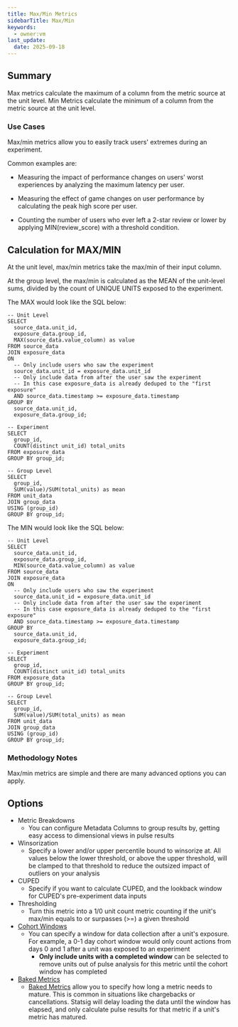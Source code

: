 ```yaml
---
title: Max/Min Metrics
sidebarTitle: Max/Min
keywords:
  - owner:vm
last_update:
  date: 2025-09-18
---
```


## Summary

Max metrics calculate the maximum of a column from the metric source at the unit level.
Min Metrics calculate the minimum of a column from the metric source at the unit level.

### Use Cases

Max/min metrics allow you to easily track users' extremes during an experiment.

Common examples are:

- Measuring the impact of performance changes on users' worst experiences by analyzing the maximum latency per user.

- Measuring the effect of game changes on user performance by calculating the peak high score per user.

- Counting the number of users who ever left a 2-star review or lower by applying MIN(review_score) with a threshold condition.

## Calculation for MAX/MIN

At the unit level, max/min metrics take the max/min of their input column.

At the group level, the max/min is calculated as the MEAN of the unit-level sums, divided by the count of UNIQUE UNITS exposed to the experiment.

The MAX would look like the SQL below:

```
-- Unit Level
SELECT
  source_data.unit_id,
  exposure_data.group_id,
  MAX(source_data.value_column) as value
FROM source_data
JOIN exposure_data
ON
  -- Only include users who saw the experiment
  source_data.unit_id = exposure_data.unit_id
  -- Only include data from after the user saw the experiment
  -- In this case exposure_data is already deduped to the "first exposure"
  AND source_data.timestamp >= exposure_data.timestamp
GROUP BY
  source_data.unit_id,
  exposure_data.group_id;

-- Experiment
SELECT
  group_id,
  COUNT(distinct unit_id) total_units
FROM exposure_data
GROUP BY group_id;

-- Group Level
SELECT
  group_id,
  SUM(value)/SUM(total_units) as mean
FROM unit_data
JOIN group_data
USING (group_id)
GROUP BY group_id;
```

The MIN would look like the SQL below:

```
-- Unit Level
SELECT
  source_data.unit_id,
  exposure_data.group_id,
  MIN(source_data.value_column) as value
FROM source_data
JOIN exposure_data
ON
  -- Only include users who saw the experiment
  source_data.unit_id = exposure_data.unit_id
  -- Only include data from after the user saw the experiment
  -- In this case exposure_data is already deduped to the "first exposure"
  AND source_data.timestamp >= exposure_data.timestamp
GROUP BY
  source_data.unit_id,
  exposure_data.group_id;

-- Experiment
SELECT
  group_id,
  COUNT(distinct unit_id) total_units
FROM exposure_data
GROUP BY group_id;

-- Group Level
SELECT
  group_id,
  SUM(value)/SUM(total_units) as mean
FROM unit_data
JOIN group_data
USING (group_id)
GROUP BY group_id;
```

### Methodology Notes

Max/min metrics are simple and there are many advanced options you can apply.

## Options

- Metric Breakdowns
  - You can configure Metadata Columns to group results by, getting easy access to dimensional views in pulse results
- Winsorization
  - Specify a lower and/or upper percentile bound to winsorize at. All values below the lower threshold, or above the upper threshold, will be clamped to that threshold to reduce the outsized impact of outliers on your analysis
- CUPED
  - Specify if you want to calculate CUPED, and the lookback window for CUPED's pre-experiment data inputs
- Thresholding
  - Turn this metric into a 1/0 unit count metric counting if the unit's max/min equals to or surpasses (>=) a given threshold
- [Cohort Windows]()
  - You can specify a window for data collection after a unit's exposure. For example, a 0-1 day cohort window would only count actions from days 0 and 1 after a unit was exposed to an experiment
    - **Only include units with a completed window** can be selected to remove units out of pulse analysis for this metric until the cohort window has completed
- [Baked Metrics]()
  - [Baked Metrics]() allow you to specify how long a metric needs to mature. This is common in situations like chargebacks or cancellations. Statsig will delay loading the data until the window has elapsed, and only calculate pulse results for that metric if a unit's metric has matured.
